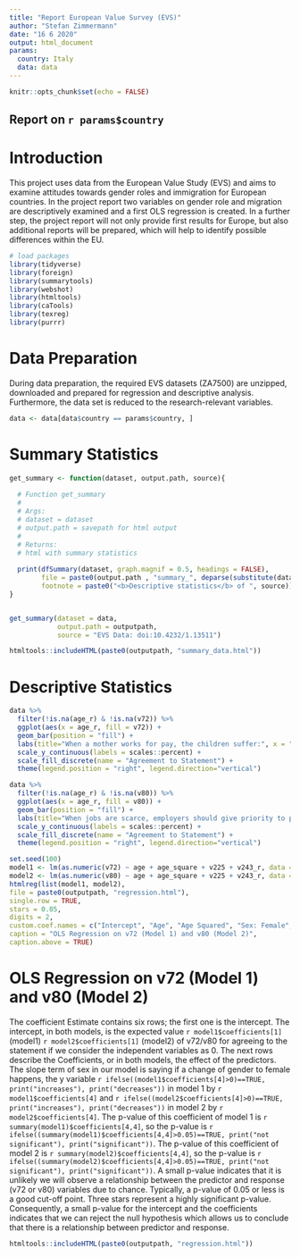 ```yaml
---
title: "Report European Value Survey (EVS)"
author: "Stefan Zimmermann"
date: "16 6 2020"
output: html_document
params: 
  country: Italy
  data: data
---
```


```r
knitr::opts_chunk$set(echo = FALSE)

```

## Report on `r params$country`

# Introduction
This project uses data from the European Value Study (EVS) and aims to examine attitudes towards gender roles and immigration for European countries. In the project report two variables on gender role and migration are descriptively examined and a first OLS regression is created. In a further step, the project report will not only provide first results for Europe, but also additional reports will be prepared, which will help to identify possible differences within the EU. 


```r
# load packages
library(tidyverse)
library(foreign)
library(summarytools)
library(webshot)
library(htmltools)
library(caTools)
library(texreg)
library(purrr)
```

# Data Preparation
During data preparation, the required EVS datasets (ZA7500) are unzipped, downloaded and prepared for regression and descriptive analysis. Furthermore, the data set is reduced to the research-relevant variables. 

```r
data <- data[data$country == params$country, ]
```

# Summary Statistics

```r
get_summary <- function(dataset, output.path, source){
  
  # Function get_summary
  # 
  # Args:
  # dataset = dataset
  # output.path = savepath for html output
  #
  # Returns:
  # html with summary statistics
  
  print(dfSummary(dataset, graph.magnif = 0.5, headings = FALSE),
        file = paste0(output.path , "summary_", deparse(substitute(dataset)), ".html"), 
        footnote = paste0("<b>Descriptive statistics</b> of ", source))
}


get_summary(dataset = data, 
            output.path = outputpath,
            source = "EVS Data: doi:10.4232/1.13511")

```

```r
htmltools::includeHTML(paste0(outputpath, "summary_data.html"))
```

# Descriptive Statistics

```r
data %>%
  filter(!is.na(age_r) & !is.na(v72)) %>%
  ggplot(aes(x = age_r, fill = v72)) +
  geom_bar(position = "fill") +
  labs(title="When a mother works for pay, the children suffer:", x = "Age", y = "Proportion", caption = "Data from EVS") +
  scale_y_continuous(labels = scales::percent) +
  scale_fill_discrete(name = "Agreement to Statement") +
  theme(legend.position = "right", legend.direction="vertical")

data %>%
  filter(!is.na(age_r) & !is.na(v80)) %>%
  ggplot(aes(x = age_r, fill = v80)) +
  geom_bar(position = "fill") +
  labs(title="When jobs are scarce, employers should give priority to people of our country over immigrants:", x = "Age", y = "Proportion", caption = "Data from EVS") +
  scale_y_continuous(labels = scales::percent) +
  scale_fill_discrete(name = "Agreement to Statement") +
  theme(legend.position = "right", legend.direction="vertical")
```

```r
set.seed(100)
model1 <- lm(as.numeric(v72) ~ age + age_square + v225 + v243_r, data = data)
model2 <- lm(as.numeric(v80) ~ age + age_square + v225 + v243_r, data = data)
htmlreg(list(model1, model2),
file = paste0(outputpath, "regression.html"),
single.row = TRUE,
stars = 0.05,
digits = 2,
custom.coef.names = c("Intercept", "Age", "Age Squared", "Sex: Female", "Medium Education Level", "High Education Level"),
caption = "OLS Regression on v72 (Model 1) and v80 (Model 2)",
caption.above = TRUE)
```

# OLS Regression on v72 (Model 1) and v80 (Model 2)
The coefficient Estimate contains six rows; the first one is the intercept. The intercept, in both models, is the expected value `r model1$coefficients[1]`(model1) `r model2$coefficients[1]` (model2)  of v72/v80 for agreeing to the statement if we consider the independent variables as 0. The next rows describe the Coefficients, or in both models, the effect of the predictors. The slope term of sex in our model is saying if a change of gender to female happens, the y variable `r ifelse((model1$coefficients[4]>0)==TRUE, print("increases"), print("decreases"))` in model 1 by `r model1$coefficients[4]` and  `r ifelse((model2$coefficients[4]>0)==TRUE, print("increases"), print("decreases"))` in model 2 by `r model2$coefficients[4]`. The p-value of this coefficient of model 1 is `r summary(model1)$coefficients[4,4]`, so the p-value is `r ifelse((summary(model1)$coefficients[4,4]>0.05)==TRUE, print("not significant"), print("significant"))`. 
The p-value of this coefficient of model 2 is `r summary(model2)$coefficients[4,4]`, so the p-value is `r ifelse((summary(model2)$coefficients[4,4]>0.05)==TRUE, print("not significant"), print("significant"))`. A small p-value indicates that it is unlikely we will observe a relationship between the predictor and response (v72 or v80) variables due to chance. Typically, a p-value of 0.05 or less is a good cut-off point. Three stars represent a highly significant p-value. Consequently, a small p-value for the intercept and the coefficients indicates that we can reject the null hypothesis which allows us to conclude that there is a relationship between predictor and response. 



```r
htmltools::includeHTML(paste0(outputpath, "regression.html"))
```
